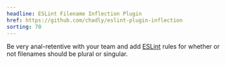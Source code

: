```yaml
---
headline: ESLint Filename Inflection Plugin
href: https://github.com/chadly/eslint-plugin-inflection
sorting: 70
---
```


Be very anal-retentive with your team and add [ESLint](https://eslint.org/) rules for whether or not filenames should be plural or singular.
